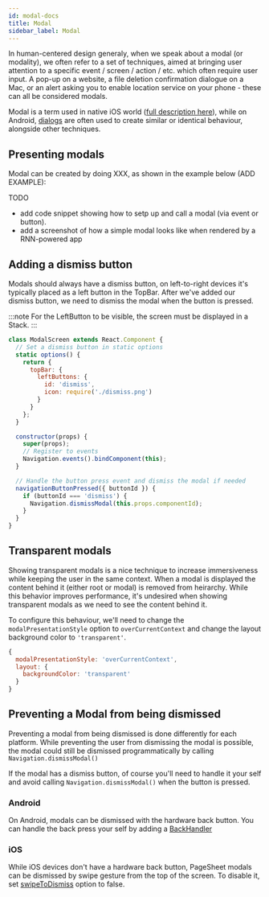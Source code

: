 ```yaml
---
id: modal-docs
title: Modal
sidebar_label: Modal
---
```


In human-centered design generaly, when we speak about a modal (or modality), we often refer to a set of techniques, aimed at bringing user attention to a specific event / screen / action / etc. which often require user input. A pop-up on a website, a file deletion confirmation dialogue on a Mac, or an alert asking you to enable location service on your phone - these can all be considered modals.

Modal is a term used in native iOS world ([full description here](https://developer.apple.com/design/human-interface-guidelines/ios/app-architecture/modality/)), while on Android, [dialogs](https://developer.android.com/guide/topics/ui/dialogs) are often used to create similar or identical behaviour, alongside other techniques.

## Presenting modals

Modal can be created by doing XXX, as shown in the example below (ADD EXAMPLE):

TODO

- add code snippet showing how to setp up and call a modal (via event or button).
- add a screenshot of how a simple modal looks like when rendered by a RNN-powered app


## Adding a dismiss button
Modals should always have a dismiss button, on left-to-right devices it's typically placed as a left button in the TopBar.
After we've added our dismiss button, we need to dismiss the modal when the button is pressed.

:::note
For the LeftButton to be visible, the screen must be displayed in a Stack.
:::

```js
class ModalScreen extends React.Component {
  // Set a dismiss button in static options
  static options() {
    return {
      topBar: {
        leftButtons: {
          id: 'dismiss',
          icon: require('./dismiss.png')
        }
      }
    };
  }

  constructor(props) {
    super(props);
    // Register to events
    Navigation.events().bindComponent(this);
  }

  // Handle the button press event and dismiss the modal if needed
  navigationButtonPressed({ buttonId }) {
    if (buttonId === 'dismiss') {
      Navigation.dismissModal(this.props.componentId);
    }
  }
}
```

## Transparent modals
Showing transparent modals is a nice technique to increase immersiveness while keeping the user in the same context.
When a modal is displayed the content behind it (either root or modal) is removed from heirarchy. While this behavior improves performance, it's undesired when
showing transparent modals as we need to see the content behind it.

To configure this behaviour, we'll need to change the `modalPresentationStyle` option to `overCurrentContext` and change the layout background color to `'transparent'`.

```js
{
  modalPresentationStyle: 'overCurrentContext',
  layout: {
    backgroundColor: 'transparent'
  }
}
```

## Preventing a Modal from being dismissed
Preventing a modal from being dismissed is done differently for each platform. While preventing the user from dismissing the modal is possible,
the modal could still be dismissed programmatically by calling `Navigation.dismissModal()`

If the modal has a dismiss button, of course you'll need to handle it your self and avoid calling `Navigation.dismissModal()`
when the button is pressed.

### Android
On Android, modals can be dismissed with the hardware back button. You can handle the back press your self by
adding a [BackHandler](https://facebook.github.io/react-native/docs/backhandler)

### iOS
While iOS devices don't have a hardware back button, PageSheet modals can be dismissed by swipe gesture
from the top of the screen. To disable it, set [swipeToDismiss]() option to false.
